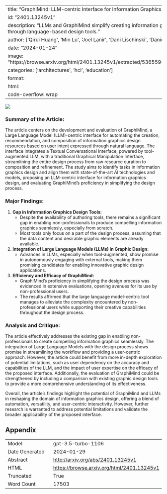 
---
title: "GraphiMind: LLM-centric Interface for Information Graphics Design"
id: "2401.13245v1"
description: "LLMs and GraphiMind simplify creating information graphics for non-professionals through language-based design tools."
author: ['Qirui Huang', 'Min Lu', 'Joel Lanir', 'Dani Lischinski', 'Daniel Cohen-Or', 'Hui Huang']
date: "2024-01-24"
image: "https://browse.arxiv.org/html/2401.13245v1/extracted/5365594/fig/task1_info_collection.png"
categories: ['architectures', 'hci', 'education']
format:
  html:
    code-overflow: wrap
---

![](https://browse.arxiv.org/html/2401.13245v1/extracted/5365594/fig/task1_info_collection.png)

### Summary of the Article:

The article centers on the development and evaluation of GraphiMind, a Large Language Model (LLM)-centric interface for automating the creation, recommendation, and composition of information graphics design resources based on user intent expressed through natural language. The interface integrates a Textual Conversational Interface, powered by tool-augmented LLM, with a traditional Graphical Manipulation Interface, streamlining the entire design process from raw resource curation to composition and refinement. The study aims to identify tasks in information graphics design and align them with state-of-the-art AI technologies and models, proposing an LLM-centric interface for information graphics design, and evaluating GraphiMind's proficiency in simplifying the design process.

### Major Findings:
1. **Gap in Information Graphics Design Tools:**
    - Despite the availability of authoring tools, there remains a significant gap in enabling non-professionals to produce compelling information graphics seamlessly, especially from scratch.
    - Most tools only focus on a part of the design process, assuming that the data content and desirable graphic elements are already available.

2. **Integration of Large Language Models (LLMs) in Graphic Design:**
    - Advances in LLMs, especially when tool-augmented, show promise in autonomously engaging with external tools, making them promising candidates for enabling innovative graphic design applications.

3. **Efficiency and Efficacy of GraphiMind:**
    - GraphiMind's proficiency in simplifying the design process was evidenced in extensive evaluations, opening avenues for its use by non-professional users.
    - The results affirmed that the large language model-centric tool manages to alleviate the complexity encountered by non-professional users while supporting their creative capabilities throughout the design process.

### Analysis and Critique:
The article effectively addresses the existing gap in enabling non-professionals to create compelling information graphics seamlessly. The integration of Large Language Models with the design process shows promise in streamlining the workflow and providing a user-centric approach. However, the article could benefit from more in-depth exploration of potential limitations, such as user dependency on the accuracy and capabilities of the LLM, and the impact of user expertise on the efficacy of the proposed interface. Additionally, the evaluation of GraphiMind could be strengthened by including a comparison with existing graphic design tools to provide a more comprehensive understanding of its effectiveness.

Overall, the article's findings highlight the potential of GraphiMind and LLMs in reshaping the domain of information graphics design, offering a blend of automation, versatility, and user-centric interactivity. However, further research is warranted to address potential limitations and validate the broader applicability of the proposed interface.

## Appendix

|          |          |
|----------|----------|
| Model     | gpt-3.5-turbo-1106       |
| Date Generated     | 2024-01-29       |
| Abstract | [http://arxiv.org/abs/2401.13245v1](http://arxiv.org/abs/2401.13245v1)        |
| HTML     | [https://browse.arxiv.org/html/2401.13245v1](https://browse.arxiv.org/html/2401.13245v1)       |
| Truncated       | True       |
| Word Count       | 17503       |